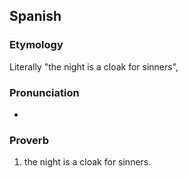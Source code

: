 ==Spanish==

===Etymology===
Literally "the night is a cloak for sinners",

===Pronunciation===
* {{audio|Es-chile-lanocheescapadepecadores.ogg|Audio (Chile)|lang=es}}

===Proverb===
{{head|es|proverb|head=[[la]] [[noche]] [[es]] [[capa]] [[de]] [[pecadores]]}}

# the night is a cloak for sinners. <!-- Is there a better English translation? -->